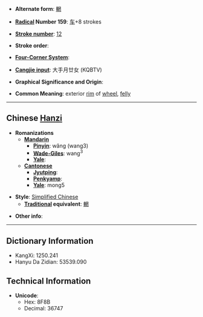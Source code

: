 * '''Alternate form''': [[輞]]

* '''[[Wiktionary:Chinese radical index| Radical]] Number 159''': [[Wiktionary:Chinese radical index 车|车]]+8 strokes

* '''[[Wiktionary:Chinese total strokes index|Stroke number]]''': [[Wiktionary:Chinese total strokes index 12|12]]

* '''Stroke order''': 

* '''[[Wiktionary:Chinese four corner index|Four-Corner System]]''': 

* '''[[Wiktionary:Chinese Cangjie index|Cangjie input]]''': 大手月廿女 (KQBTV)

* '''Graphical Significance and Origin''': 

* '''Common Meaning''': exterior [[rim]] of [[wheel]], [[felly]]

----

== Chinese [[Hanzi]] ==

* '''Romanizations'''
** '''[[Mandarin]]'''
*** '''[[Pinyin]]''': wǎng (wang3)
*** '''[[Wade-Giles]]''': wang<sup>3</sup>
*** '''[[Yale]]''': 
** '''[[Cantonese]]'''
*** '''[[Jyutping]]''':
*** '''[[Penkyamp]]''': 
*** '''[[Yale]]''': mong5

* '''Style''': [[Simplified Chinese]] 
** '''[[Traditional Chinese|Traditional]] equivalent''': [[輞]]

* '''Other info''': 

----

== Dictionary Information ==

* KangXi: 1250.241
* Hanyu Da Zidian: 53539.090

== Technical Information ==

* '''Unicode''':
** Hex: 8F8B
** Decimal: 36747